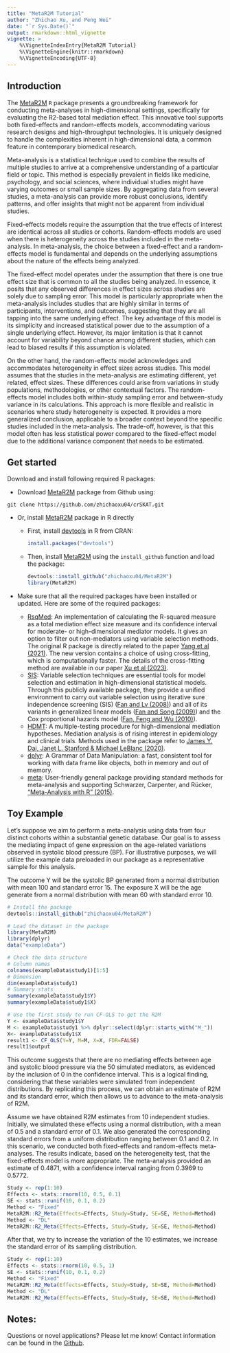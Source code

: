 ```yaml
---
title: "MetaR2M Tutorial"
author: "Zhichao Xu, and Peng Wei"
date: "`r Sys.Date()`"
output: rmarkdown::html_vignette
vignette: >
    %\VignetteIndexEntry{MetaR2M Tutorial}
    %\VignetteEngine{knitr::rmarkdown}
    %\VignetteEncoding{UTF-8}
---
```


## Introduction 
The [MetaR2M](https://github.com/zhichaoxu04/MetaR2M) `R` package presents a groundbreaking framework for conducting meta-analyses in high-dimensional settings, specifically for evaluating the R2-based total mediation effect. This innovative tool supports both fixed-effects and random-effects models, accommodating various research designs and high-throughput technologies. It is uniquely designed to handle the complexities inherent in high-dimensional data, a common feature in contemporary biomedical research.

Meta-analysis is a statistical technique used to combine the results of multiple studies to arrive at a comprehensive understanding of a particular field or topic. This method is especially prevalent in fields like medicine, psychology, and social sciences, where individual studies might have varying outcomes or small sample sizes. By aggregating data from several studies, a meta-analysis can provide more robust conclusions, identify patterns, and offer insights that might not be apparent from individual studies.

Fixed-effects models require the assumption that the true effects of interest are identical across all studies or cohorts. Random-effects models are used when there is heterogeneity across the studies included in the meta-analysis. In meta-analysis, the choice between a fixed-effect and a random-effects model is fundamental and depends on the underlying assumptions about the nature of the effects being analyzed.

The fixed-effect model operates under the assumption that there is one true effect size that is common to all the studies being analyzed. In essence, it posits that any observed differences in effect sizes across studies are solely due to sampling error. This model is particularly appropriate when the meta-analysis includes studies that are highly similar in terms of participants, interventions, and outcomes, suggesting that they are all tapping into the same underlying effect. The key advantage of this model is its simplicity and increased statistical power due to the assumption of a single underlying effect. However, its major limitation is that it cannot account for variability beyond chance among different studies, which can lead to biased results if this assumption is violated.

On the other hand, the random-effects model acknowledges and accommodates heterogeneity in effect sizes across studies. This model assumes that the studies in the meta-analysis are estimating different, yet related, effect sizes. These differences could arise from variations in study populations, methodologies, or other contextual factors. The random-effects model includes both within-study sampling error and between-study variance in its calculations. This approach is more flexible and realistic in scenarios where study heterogeneity is expected. It provides a more generalized conclusion, applicable to a broader context beyond the specific studies included in the meta-analysis. The trade-off, however, is that this model often has less statistical power compared to the fixed-effect model due to the additional variance component that needs to be estimated.


## Get started
Download and install following required R packages:

- Download [MetaR2M](https://github.com/zhichaoxu04/MetaR2M) package from Github using:

<!-- -->

    git clone https://github.com/zhichaoxu04/crSKAT.git

- Or, install [MetaR2M](https://github.com/zhichaoxu04/MetaR2M) package in R directly

  - First, install [devtools](https://devtools.r-lib.org) in R from CRAN:
    ``` r
    install.packages("devtools")
    ```
  - Then, install [MetaR2M](https://github.com/zhichaoxu04/MetaR2M) using the `install_github` function and load the package:
    ``` r
    devtools::install_github("zhichaoxu04/MetaR2M")
    library(MetaR2M)
    ```
- Make sure that all the required packages have been installed or updated. Here are some of the required packages:
  - [RsqMed](https://cran.r-project.org/web/packages/RsqMed/index.html): An implementation of calculating the R-squared measure as a total mediation effect size measure and its confidence interval for moderate- or high-dimensional mediator models. It gives an option to filter out non-mediators using variable selection methods. The original R package is directly related to the paper [Yang et al (2021)](https://pubmed.ncbi.nlm.nih.gov/34425752/). The new version contains a choice of using cross-fitting, which is computationally faster. The details of the cross-fitting method are available in our paper [Xu et al (2023)](https://www.ncbi.nlm.nih.gov/pmc/articles/PMC9934518/).
  - [SIS](https://cran.r-project.org/web/packages/SIS/index.html): Variable selection techniques are essential tools for model selection and estimation in high-dimensional statistical models. Through this publicly available package, they provide a unified environment to carry out variable selection using iterative sure independence screening (SIS) ([Fan and Lv (2008)](https://academic.oup.com/jrsssb/article/70/5/849/7109492)) and all of its variants in generalized linear models ([Fan and Song (2009)](https://projecteuclid.org/journals/annals-of-statistics/volume-38/issue-6/Sure-independence-screening-in-generalized-linear-models-with-NP-dimensionality/10.1214/10-AOS798.full)) and the Cox proportional hazards model ([Fan, Feng and Wu (2010)](https://projecteuclid.org/ebooks/institute-of-mathematical-statistics-collections/Borrowing-Strength--Theory-Powering-Applications--A-Festschrift-for/chapter/High-dimensional-variable-selection-for-Coxs-proportional-hazards-model/10.1214/10-IMSCOLL606)).
  - [HDMT](https://cran.r-project.org/web/packages/HDMT/index.html): A multiple-testing procedure for high-dimensional mediation hypotheses. Mediation analysis is of rising interest in epidemiology and clinical trials. Methods used in the package refer to [James Y. Dai, Janet L. Stanford & Michael LeBlanc (2020)](https://www.tandfonline.com/doi/full/10.1080/01621459.2020.1765785).
  - [dplyr](https://cran.r-project.org/web/packages/dplyr/index.html): A Grammar of Data Manipulation: a fast, consistent tool for working with data frame like objects, both in memory and out of memory.
  - [meta](https://cran.r-project.org/web/packages/meta/index.html): User-friendly general package providing standard methods for meta-analysis and supporting Schwarzer, Carpenter, and Rücker, ["Meta-Analysis with R" (2015)](https://link.springer.com/book/10.1007/978-3-319-21416-0).

## Toy Example

Let's suppose we aim to perform a meta-analysis using data from four distinct cohorts within a substantial genetic database. Our goal is to assess the mediating impact of gene expression on the age-related variations observed in systolic blood pressure (BP). For illustrative purposes, we will utilize the example data preloaded in our package as a representative sample for this analysis.

The outcome Y will be the systolic BP generated from a normal distribution with mean 100 and standard error 15. The exposure X will be the age generate from a normal distribution with mean 60 with standard error 10.

```r
# Install the package
devtools::install_github("zhichaoxu04/MetaR2M")
```

```r
# Load the dataset in the package
library(MetaR2M)
library(dplyr)
data("exampleData")

# Check the data structure
# Column names
colnames(exampleData$study1)[1:5]
# Dimension
dim(exampleData$study1)
# Summary stats
summary(exampleData$study1$Y)
summary(exampleData$study1$X)
```

```r
# Use the first study to run CF-OLS to get the R2M
Y <- exampleData$study1$Y
M <- exampleData$study1 %>% dplyr::select(dplyr::starts_with("M_"))
X<- exampleData$study1$X
result1 <- CF_OLS(Y=Y, M=M, X=X, FDR=FALSE)
result1$output
```


This outcome suggests that there are no mediating effects between age and systolic blood pressure via the 50 simulated mediators, as evidenced by the inclusion of 0 in the confidence interval. This is a logical finding, considering that these variables were simulated from independent distributions. By replicating this process, we can obtain an estimate of R2M and its standard error, which then allows us to advance to the meta-analysis of R2M.

Assume we have obtained R2M estimates from 10 independent studies. Initially, we simulated these effects using a normal distribution, with a mean of 0.5 and a standard error of 0.1. We also generated the corresponding standard errors from a uniform distribution ranging between 0.1 and 0.2. In this scenario, we conducted both fixed-effects and random-effects meta-analyses. The results indicate, based on the heterogeneity test, that the fixed-effects model is more appropriate. The meta-analysis provided an estimate of 0.4871, with a confidence interval ranging from 0.3969 to 0.5772.

```r
Study <- rep(1:10)
Effects <- stats::rnorm(10, 0.5, 0.1)
SE <- stats::runif(10, 0.1, 0.2)
Method <- "Fixed"
MetaR2M::R2_Meta(Effects=Effects, Study=Study, SE=SE, Method=Method)
Method <- "DL"
MetaR2M::R2_Meta(Effects=Effects, Study=Study, SE=SE, Method=Method)

```

After that, we try to increase the variation of the 10 estimates, we increase the standard error of its sampling distribution.

```r
Study <- rep(1:10)
Effects <- stats::rnorm(10, 0.5, 1)
SE <- stats::runif(10, 0.1, 0.2)
Method <- "Fixed"
MetaR2M::R2_Meta(Effects=Effects, Study=Study, SE=SE, Method=Method)
Method <- "DL"
MetaR2M::R2_Meta(Effects=Effects, Study=Study, SE=SE, Method=Method)

```

## Notes:
Questions or novel applications? Please let me know! Contact information can be found in the [Github](https://github.com/zhichaoxu04). 
